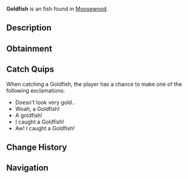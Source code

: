 {{FishInfobox
|image          = Goldfish.png
|rarity         = Uncommon
|sea            = First Sea
|location       = [[Moosewood]]
|sublocation    = Freshwater
|sources        = Fish Barrel, Fishing Rod
|radar_location = 
|xp             = 75
|weather        = Clear
|time           = Day
|season         = Summer
|bait           = Flakes
|base_weight    = 0.7
|base_value     = 65
|weight_range   = 0.5
|base_chance    = 55
|base_resil     = 90
}}
'''Goldfish''' is an {{Rarity|Uncommon}} fish found in [[Moosewood]].

== Description ==
{{Description|Goldfish are found in Moosewoods pond and are best awake during the nice summer days. Even though they look weak, goldfish are highly tolerant of turbid waters, temperature fluctuations, and low levels of dissolved oxygen.|Bestiary Entry}}

== Obtainment ==
{{Description|Lives in calm ponds. Very easy to catch with bagels.|Bestiary Hint}}
{{Fish Availability|
Moosewood/Freshwater Pond
|top_rods      = 
Summit Rod\127293.26\14695.86;
Firefly Rod\126947.95\15537.96;
Azure Of Lagoon\126907.6\14137.35;
Wildflower Rod\126176.67\14566.95;
Depthseeker Rod\125972.47\14093.14;
Training Rod\107881.3\15631.87;
Resourceful Rod\118734.12\13681.47;
Nocturnal Rod\89124.48\80997.62;
Ethereal Prism Rod\121614\23939.96;
Leviathan's Fang Rod\116423.56\16112.38;
Verdant Shear Rod\125598.8\14500.24;
Avalanche Rod\124760.86\13776.09;
Free Spirit Rod\123101.54\12566.05;
Astralhook Rod\123005.85\0;
No-Life Rod\119606.68\14456.4;
Trident Rod\118157.14\10065.16;
Blazebringer Rod\116794.17\13101.85;
Zeus Rod\116075.68\12289.98;
Seraphic Rod\115146.55\14399.49;
Challenger's Rod\114506.52\14319.45;
Volcanic Rod\113381.35\9334.53;
Rod Of The Depths\105524.53\11978.83;
Rod Of The Forgotten Fang\105144.99\13148.76;
Rod Of The Exalted One\97858.92\11551.4;
Steady Rod\60872.71\6832.29
|recommended   = Depthseeker Rod
}}

== Catch Quips ==
When catching a Goldfish, the player has a chance to make one of the following exclamations:
* Doesn't look very gold..
* Woah, a Goldfish!
* A goldfish!
* I caught a Goldfish!
* Aw! I caught a Goldfish!

== Change History ==
{{Change History|{{subst:Current Version}}}}

== Navigation ==
{{Fish Navbox|Moosewood}}